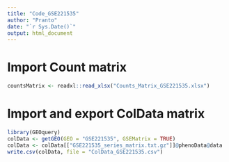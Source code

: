```yaml
---
title: "Code_GSE221535"
author: "Pranto"
date: "`r Sys.Date()`"
output: html_document
---
```

# Import Count matrix
```r
countsMatrix <- readxl::read_xlsx("Counts_Matrix_GSE221535.xlsx")

```
# Import and export ColData matrix
```r
library(GEOquery)
colData <- getGEO(GEO = "GSE221535", GSEMatrix = TRUE)
colData <- colData[["GSE221535_series_matrix.txt.gz"]]@phenoData@data
write.csv(colData, file = "ColData_GSE221535.csv")
```


